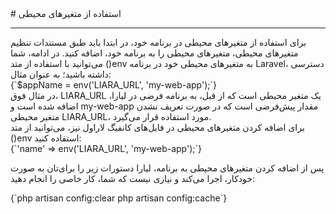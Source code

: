 
<Layout>
# استفاده از متغیرهای محیطی 
<hr className="mb-2" />
برای استفاده از متغیرهای محیطی در برنامه خود، در ابتدا باید طبق <Link href="../../details/envs" className="blue-link">مستندات تنظیم متغیرهای محیطی</Link>، متغیرهای محیطی را به برنامه خود، اضافه کنید.
در ادامه، شما می‌توانید با استفاده از متد <Important>()env</Important> به متغیرهای محیطی خود در برنامه Laravel، دسترسی داشته باشید؛ به عنوان مثال:

<div className="h-2" />
<div dir="ltr">
<Highlight  className="js">
{`$appName = env('LIARA_URL', 'my-web-app');`}
</Highlight>
</ div>
<div className="h-2" />
در مثال فوق، <Important>LIARA_URL</Important> یک متغیر محیطی است که از قبل، به برنامه فرضی در لیارا، اضافه شده است و <Important>my-web-app</Important> مقدار پیش‌فرضی است که در صورت تعریف نشدن متغیر محیطی <Important>LIARA_URL</Important>، مورد استفاده قرار می‌گیرد.

<Section id="use-envs-in-config-files" title="استفاده از متغیرهای محیطی در فایل‌های کانفیگ" />
برای اضافه کردن متغیرهای محیطی در فایل‌های کانفیگ لاراول نیز، می‌توانید از متد <Important>()env</Important> استفاده کنید:
<div className="h-2" />
<div dir="ltr">
<Highlight  className="php">
{`'name' => env('LIARA_URL', 'my-web-app');`}
</Highlight>
</ div>
<div className="h-2" />

پس از اضافه کردن متغیرهای محیطی به برنامه، لیارا دستورات زیر را برای‌تان به صورت خودکار، اجرا می‌کند و نیازی نیست که شما، کار خاصی را انجام دهید:
<div className="h-2" />
<div dir="ltr">
<Highlight  className="php">
{`php artisan config:clear
php artisan config:cache`}
</Highlight>
</ div>
<div className="h-2" />



<NextPage next="./use-disk" />

</Layout>